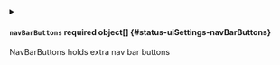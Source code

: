 

<PartialLoftVersion />


<PartialLogoURL />


<PartialLegalTemplate />


<PartialPrimaryColor />


<PartialSidebarColor />


<PartialAccentColor />


<PartialCustomCss />


<PartialCustomJavaScript />



<details className="config-field" data-expandable="true">
<summary>

#### `navBarButtons` <span className="config-field-required" data-required="false">required</span> <span className="config-field-type">object[]</span> <span className="config-field-default"></span> <span className="config-field-enum"></span> {#status-uiSettings-navBarButtons}

NavBarButtons holds extra nav bar buttons

</summary>

<PartialNavBarButtonsreference />


</details>
